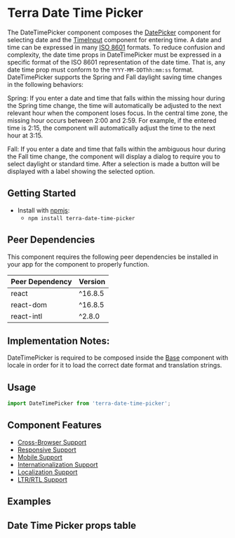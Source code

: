 

<Badge />

# Terra Date Time Picker

The DateTimePicker component composes the [DatePicker][1] component for selecting date and the [TimeInput][2] component for entering time. A date and time can be expressed in many [ISO 8601](https://en.wikipedia.org/wiki/ISO_8601) formats. To reduce confusion and complexity, the date time props in DateTimePicker must be expressed in a specific format of the ISO 8601 representation of the date time. That is, any date time prop must conform to the `YYYY-MM-DDThh:mm:ss` format. DateTimePicker supports the Spring and Fall daylight saving time changes in the following behaviors:

Spring: If you enter a date and time that falls within the missing hour during the Spring time change, the time will automatically be adjusted to the next relevant hour when the component loses focus. In the central time zone, the missing hour occurs between 2:00 and 2:59. For example, if the entered time is 2:15, the component will automatically adjust the time to the next hour at 3:15.

Fall: If you enter a date and time that falls within the ambiguous hour during the Fall time change, the component will display a dialog to require you to select daylight or standard time. After a selection is made a button will be displayed with a label showing the selected option.


## Getting Started

- Install with [npmjs](https://www.npmjs.com):
  - `npm install terra-date-time-picker`

<!-- AUTO-GENERATED-CONTENT:START Peer Dependencies -->
## Peer Dependencies

This component requires the following peer dependencies be installed in your app for the component to properly function.

| Peer Dependency | Version |
|-|-|
| react | ^16.8.5 |
| react-dom | ^16.8.5 |
| react-intl | ^2.8.0 |

<!-- AUTO-GENERATED-CONTENT:END -->

## Implementation Notes:
DateTimePicker is required to be composed inside the [Base][3] component with locale in order for it to load the correct date format and translation strings.

[1]: https://engineering.cerner.com/terra-framework/components/terra-date-picker/date-picker/date-picker
[2]: https://engineering.cerner.com/terra-framework/components/terra-time-input/time-input/time-input
[3]: https://engineering.cerner.com/terra-core/components/terra-base/base/base

## Usage
```js
import DateTimePicker from 'terra-date-time-picker';
```

## Component Features
* [Cross-Browser Support](https://engineering.cerner.com/terra-ui/about/terra-ui/component-standards#cross-browser-support)
* [Responsive Support](https://engineering.cerner.com/terra-ui/about/terra-ui/component-standards#responsive-support)
* [Mobile Support](https://engineering.cerner.com/terra-ui/about/terra-ui/component-standards#mobile-support)
* [Internationalization Support](https://engineering.cerner.com/terra-ui/about/terra-ui/component-standards#internationalization-i18n)
* [Localization Support](https://engineering.cerner.com/terra-ui/about/terra-ui/component-standards#internationalization-i18n)
* [LTR/RTL Support](https://engineering.cerner.com/terra-ui/about/terra-ui/component-standards#ltr--rtl)

## Examples
<DateTimePickerDefault title='Default' />
<DateTimePickerDefaultDateTime title='Default Date Time' />
<DateTimePickerDefaultDateOnly title='Default Date Only' />
<DateTimePickerExcludeDates title='Exclude Dates' />
<DateTimePickerIncludeDates title='Include Dates' />
<DateTimePickerFilterDates title='Filter Dates' />
<DateTimePickerMinMax title='Min Max Selection Options' />
<DateTimePickerDST title='Daylight Saving' />
<DateTimePickerTimeVariant title='Time Variant with 12-hour Time Format' />
<DateTimePickerWithSeconds title='Time Variant with Seconds Field' />
<DateTimePickerWithSecondsAndTimeVariant title='Time Variant with Seconds Field in 12-hour Time Format' />
<DateTimePickerInvalid title='Invalid' />
<DateTimePickerIncomplete title='Incomplete' />
<DateTimePickerTimeZone title='With time zone' />


## Date Time Picker props table
<DateTimePickerSrc />